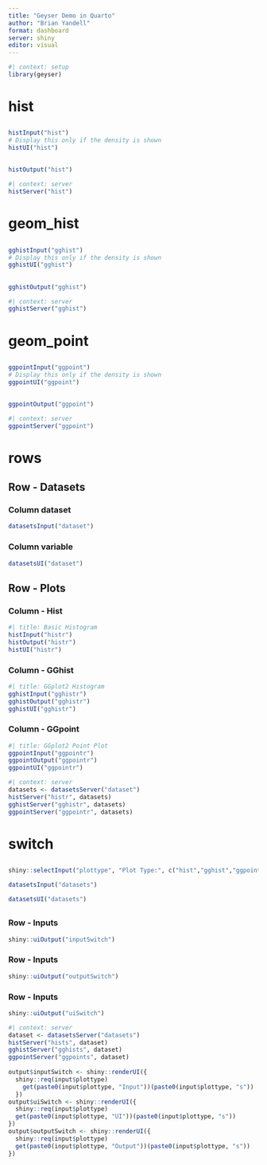```yaml
---
title: "Geyser Demo in Quarto"
author: "Brian Yandell"
format: dashboard
server: shiny
editor: visual
---
```


```r
#| context: setup
library(geyser)
```

# hist

##  {.sidebar}

### 

```r
histInput("hist")
# Display this only if the density is shown
histUI("hist")
```

## 

```r
histOutput("hist")
```

```r
#| context: server
histServer("hist")
```

# geom_hist

##  {.sidebar}

### 

```r
gghistInput("gghist")
# Display this only if the density is shown
gghistUI("gghist")
```

## 

```r
gghistOutput("gghist")
```

```r
#| context: server
gghistServer("gghist")
```

# geom_point

##  {.sidebar}

### 

```r
ggpointInput("ggpoint")
# Display this only if the density is shown
ggpointUI("ggpoint")
```

## 

```r
ggpointOutput("ggpoint")
```

```r
#| context: server
ggpointServer("ggpoint")
```

# rows

## Row - Datasets {height="20%"}

### Column dataset

```r
datasetsInput("dataset")
```

### Column variable

```r
datasetsUI("dataset")
```

## Row - Plots {height="80%"}

### Column - Hist

```r
#| title: Basic Histogram
histInput("histr")
histOutput("histr")
histUI("histr")
```

### Column - GGhist

```r
#| title: GGplot2 Histogram
gghistInput("gghistr")
gghistOutput("gghistr")
gghistUI("gghistr")
```

### Column - GGpoint

```r
#| title: GGplot2 Point Plot
ggpointInput("ggpointr")
ggpointOutput("ggpointr")
ggpointUI("ggpointr")
```

```r
#| context: server
datasets <- datasetsServer("dataset")
histServer("histr", datasets)
gghistServer("gghistr", datasets)
ggpointServer("ggpointr", datasets)
```

# switch

##  {.sidebar}

```r
shiny::selectInput("plottype", "Plot Type:", c("hist","gghist","ggpoint"))
```

```r
datasetsInput("datasets")
```

```r
datasetsUI("datasets")
```

## 

### Row - Inputs {height="30%"}

```r
shiny::uiOutput("inputSwitch")
```

### Row - Inputs {height="50%"}

```r
shiny::uiOutput("outputSwitch")
```

### Row - Inputs {height="20%"}

```r
shiny::uiOutput("uiSwitch")
```

```r
#| context: server
dataset <- datasetsServer("datasets")
histServer("hists", dataset)
gghistServer("gghists", dataset)
ggpointServer("ggpoints", dataset)
    
output$inputSwitch <- shiny::renderUI({
  shiny::req(input$plottype)
    get(paste0(input$plottype, "Input"))(paste0(input$plottype, "s"))
  })
output$uiSwitch <- shiny::renderUI({
  shiny::req(input$plottype)
  get(paste0(input$plottype, "UI"))(paste0(input$plottype, "s"))
})
output$outputSwitch <- shiny::renderUI({
  shiny::req(input$plottype)
  get(paste0(input$plottype, "Output"))(paste0(input$plottype, "s"))
})
```
